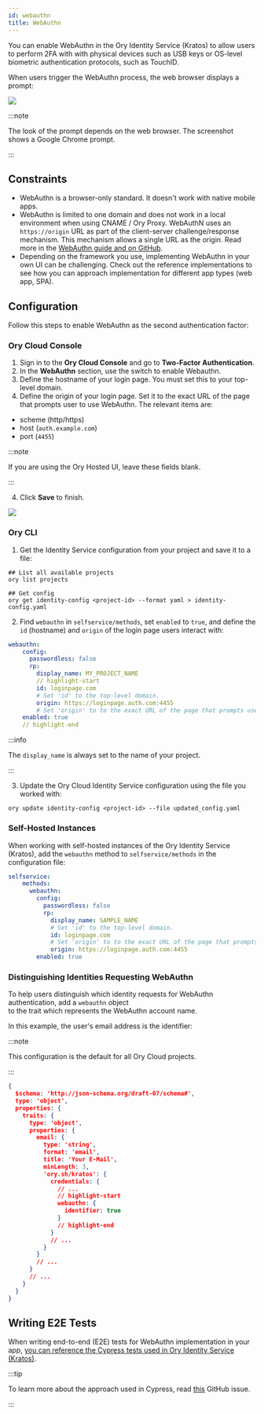 ```yaml
---
id: webauthn
title: WebAuthn
---
```


You can enable WebAuthn in the Ory Identity Service (Kratos) to allow users to perform 2FA with 
with physical devices such as USB keys or OS-level biometric authentication protocols, such as TouchID.

When users trigger the WebAuthn process, the web browser displays a prompt: 

![](../_static/mfa/4.png)

:::note

The look of the prompt depends on the web browser. The screenshot shows a Google Chrome prompt. 

:::

## Constraints

- WebAuthn is a browser-only standard. It doesn't work with native mobile apps.
- WebAuthn is limited to one domain and does not work in a local environment when using CNAME / Ory Proxy. 
  WebAuthN uses an `https://origin` URL as part of the client-server challenge/response mechanism. This mechanism allows a single URL 
  as the origin. Read more in the [WebAuthn guide and on GitHub](https://github.com/w3c/webauthn/issues/1372).
- Depending on the framework you use, implementing WebAuthn in your own UI can be challenging. 
  Check out the reference implementations to see how you can approach implementation for different app types (web app, SPA).

## Configuration

Follow this steps to enable WebAuthn as the second authentication factor: 

### Ory Cloud Console

1. Sign in to the **Ory Cloud Console** and go to **Two-Factor Authentication**.
2. In the **WebAuthn** section, use the switch to enable Webauthn. 
3. Define the hostname of your login page. You must set this to your
top-level domain. 
4. Define the origin of your login page. Set it to the exact URL of the page
that prompts user to use WebAuthn. The relevant items are: 
  - scheme (http/https)
  - host (`auth.example.com`)
  - port (`4455`)

  :::note

  If you are using the Ory Hosted UI, leave these fields blank. 

  :::

4. Click **Save** to finish.

![](../_static/mfa/5.png)

### Ory CLI

1. Get the Identity Service configuration from your project 
and save it to a file: 

  ```shell
  ## List all available projects
  ory list projects

  ## Get config
  ory get identity-config <project-id> --format yaml > identity-config.yaml
  ```

2. Find `webauthn` in `selfservice/methods`, set `enabled` to `true`, and define the
`id` (hostname) and `origin` of the login page users interact with:

  ```yaml
  webauthn:
      config:
        passwordless: false
        rp:
          display_name: MY_PROJECT_NAME
          // highlight-start
          id: loginpage.com
          # Set 'id' to the top-level domain.
          origin: https://loginpage.auth.com:4455
          # Set 'origin' to to the exact URL of the page that prompts user to use WebAuthn. You must include the scheme, host, and port.
      enabled: true
      // highlight-end
  ```

  :::info

  The `display_name` is always set to the name of your project.

  :::

3. Update the Ory Cloud Identity Service configuration using the file you worked
   with:

  ```shell
  ory update identity-config <project-id> --file updated_config.yaml
  ```

### Self-Hosted Instances

When working with self-hosted instances of the Ory Identity Service (Kratos), add the
`webauthn` method to `selfservice/methods` in the configuration file: 

```yaml title="kratos.config.yml"
selfservice:
    methods:
      webauthn:
        config:
          passwordless: false
          rp:
            display_name: SAMPLE_NAME
            # Set 'id' to the top-level domain.
            id: loginpage.com
            # Set 'origin' to to the exact URL of the page that prompts user to use WebAuthn. You must include the scheme, host, and port.
            origin: https://loginpage.auth.com:4455
        enabled: true
```

### Distinguishing Identities Requesting WebAuthn

To help users distinguish which identity requests for WebAuthn authentication, add a `webauthn` object  
to the trait which represents the WebAuthn account name. 

In this example, the user's email address is the identifier: 

:::note

This configuration is the default for all Ory Cloud projects. 

:::

```json title="sample identity schema"
{
  $schema: 'http://json-schema.org/draft-07/schema#',
  type: 'object',
  properties: {
    traits: {
      type: 'object',
      properties: {
        email: {
          type: 'string',
          format: 'email',
          title: 'Your E-Mail',
          minLength: 3,
          'ory.sh/kratos': {
            credentials: {
              // ...
              // highlight-start
              webauthn: {
                identifier: true
              }
              // highlight-end
            }
            // ...
          }
        }
        // ...
      }
      // ...
    }
  }
}
```


## Writing E2E Tests

When writing end-to-end (E2E) tests for WebAuthn implementation in your app, 
[you can reference the Cypress tests used in Ory Identity Service (Kratos)](https://github.com/ory/kratos/blob/fc2cecfbeab811aa1a851f953b6bc2a4c119c412/test/e2e/cypress/integration/profiles/mfa/webauthn.spec.ts).

:::tip

To learn more about the approach used in Cypress, read [this](https://github.com/cypress-io/cypress/issues/6991#issuecomment-612888645) GitHub issue.

:::